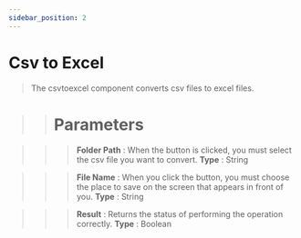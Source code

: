 ```yaml
---
sidebar_position: 2
---
```


# Csv to Excel

> The csvtoexcel component converts csv files to excel files.

>> # Parameters

>>> **Folder Path** : When the button is clicked, you must select the csv file you want to convert. **Type** : String

>>> **File Name** : When you click the button, you must choose the place to save on the screen that appears in front of you. **Type** : String

>>> **Result** : Returns the status of performing the operation correctly. **Type** : Boolean
